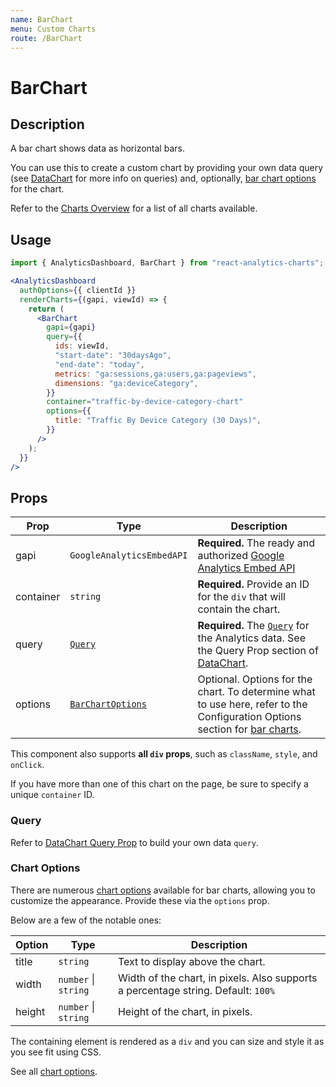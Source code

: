 ```yaml
---
name: BarChart
menu: Custom Charts
route: /BarChart
---
```



<h1>BarChart</h1>

## Description

A bar chart shows data as horizontal bars.

You can use this to create a custom chart by providing your own data query (see [DataChart](/DataChart) for more info on queries) and,
optionally, [bar chart options](https://developers.google.com/chart/interactive/docs/gallery/barchart#configuration-options) for the chart.

Refer to the [Charts Overview](/charts) for a list of all charts available.

## Usage

```jsx
import { AnalyticsDashboard, BarChart } from "react-analytics-charts";
```

```jsx
<AnalyticsDashboard
  authOptions={{ clientId }}
  renderCharts={(gapi, viewId) => {
    return (
      <BarChart
        gapi={gapi}
        query={{
          ids: viewId,
          "start-date": "30daysAgo",
          "end-date": "today",
          metrics: "ga:sessions,ga:users,ga:pageviews",
          dimensions: "ga:deviceCategory",
        }}
        container="traffic-by-device-category-chart"
        options={{
          title: "Traffic By Device Category (30 Days)",
        }}
      />
    );
  }}
/>
```

## Props

| Prop      | Type                                                                                                             | Description                                                                                                                                                                                                               |
| --------- | ---------------------------------------------------------------------------------------------------------------- | ------------------------------------------------------------------------------------------------------------------------------------------------------------------------------------------------------------------------- |
| gapi      | `GoogleAnalyticsEmbedAPI`                                                                                        | **Required.** The ready and authorized [Google Analytics Embed API](https://justinmahar.github.io/react-use-analytics-api/)                                                                                               |
| container | `string`                                                                                                         | **Required.** Provide an ID for the `div` that will contain the chart.                                                                                                                                                    |
| query     | [`Query`](/DataChart#query-prop)                                                                                 | **Required.** The [`Query`](/DataChart#query-prop) for the Analytics data. See the Query Prop section of [DataChart](/DataChart).                                                                                         |
| options   | [`BarChartOptions`](https://developers.google.com/chart/interactive/docs/gallery/barchart#configuration-options) | Optional. Options for the chart. To determine what to use here, refer to the Configuration Options section for [bar charts](https://developers.google.com/chart/interactive/docs/gallery/barchart#configuration-options). |

This component also supports **all `div` props**, such as `className`, `style`, and `onClick`.

If you have more than one of this chart on the page, be sure to specify a unique `container` ID.

### Query

Refer to [DataChart Query Prop](/DataChart#query-prop) to build your own data `query`.

### Chart Options

There are numerous [chart options](https://developers.google.com/chart/interactive/docs/gallery/barchart#configuration-options) available for
bar charts, allowing you to customize the appearance. Provide these via the `options` prop.

Below are a few of the notable ones:

| Option | Type                     | Description                                                                       |
| ------ | ------------------------ | --------------------------------------------------------------------------------- |
| title  | `string`                 | Text to display above the chart.                                                  |
| width  | `number` &#124; `string` | Width of the chart, in pixels. Also supports a percentage string. Default: `100%` |
| height | `number` &#124; `string` | Height of the chart, in pixels.                                                   |

The containing element is rendered as a `div` and you can size and style it as you see fit using CSS.

See all [chart options](https://developers.google.com/chart/interactive/docs/gallery/barchart#configuration-options).
